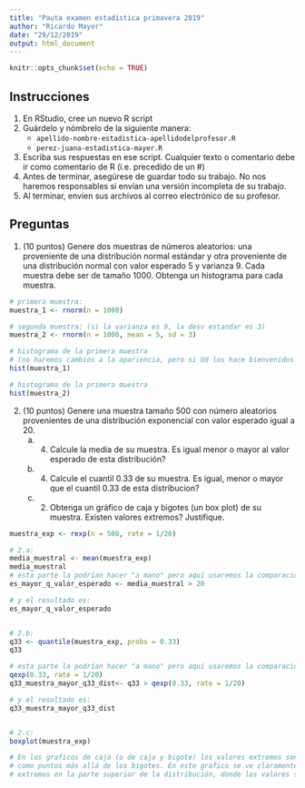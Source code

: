 ```yaml
---
title: "Pauta examen estadistica primavera 2019"
author: "Ricardo Mayer"
date: "29/12/2019"
output: html_document
---
```


```r
knitr::opts_chunk$set(echo = TRUE)
```

## Instrucciones

1.  En RStudio, cree un nuevo R script
2.  Guárdelo y nómbrelo de la siguiente manera:
    +  `apellido-nombre-estadistica-apellidodelprofesor.R`
    + `perez-juana-estadistica-mayer.R` 

3.  Escriba sus respuestas en ese script. Cualquier texto o comentario debe ir como comentario de R (i.e. precedido de un #)
4.  Antes de terminar, asegúrese de guardar todo su trabajo. No nos haremos responsables si envían una versión incompleta de su trabajo.
5.  Al terminar, envíen sus archivos al correo electrónico de su profesor.
                                                                                        

## Preguntas

1.  (10 puntos) Genere dos muestras de números aleatorios: una proveniente de una distribución normal estándar y otra proveniente de una distribución normal con valor esperado 5 y varianza 9. Cada muestra debe ser de tamaño 1000. Obtenga un histograma para cada muestra.

```r
# primera muestra:
muestra_1 <- rnorm(n = 1000)

# segunda muestra: (si la varianza es 9, la desv estandar es 3)
muestra_2 <- rnorm(n = 1000, mean = 5, sd = 3)

# histograma de la primera muestra
# (no haremos cambios a la apariencia, pero si Ud los hace bienvenidos sean)
hist(muestra_1)

# histograma de la primera muestra
hist(muestra_2)

```


2.  (10 puntos) Genere una muestra tamaño 500 con número aleatorios provenientes de una distribución exponencial con valor esperado igual a 20.
    a.  (4) Calcule la media de su muestra. Es igual menor o mayor al valor esperado de esta distribución?
    b.  (4) Calcule el cuantil 0.33 de su muestra. Es igual, menor o mayor que el cuantil 0.33 de esta distribucion?
    c.  (2) Obtenga un gráfico de caja y bigotes (un box plot) de su muestra. Existen valores extremos? Justifique.
    
```r
muestra_exp <- rexp(n = 500, rate = 1/20)

# 2.a:
media_muestral <- mean(muestra_exp)
media_muestral
# esta parte la podrían hacer "a mano" pero aquí usaremos la comparacion ">"
es_mayor_q_valor_esperado <- media_muestral > 20

# y el resultado es:
es_mayor_q_valor_esperado


# 2.b:
q33 <- quantile(muestra_exp, probs = 0.33)
q33

# esta parte la podrían hacer "a mano" pero aquí usaremos la comparacion ">"
qexp(0.33, rate = 1/20)
q33_muestra_mayor_q33_dist<- q33 > qexp(0.33, rate = 1/20)

# y el resultado es:
q33_muestra_mayor_q33_dist


# 2.c:
boxplot(muestra_exp)

# En los graficos de caja (o de caja y bigote) los valores extremos son representados
# como puntos más allá de los bigotes. En este grafico se ve claramente que hay valores
# extremos en la parte superior de la distribución, donde los valores son mayores

```
    
    
     
